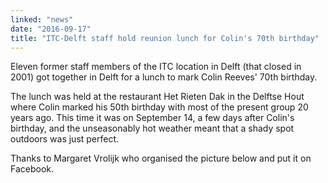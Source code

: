 ```yaml
---
linked: "news"
date: "2016-09-17"
title: "ITC-Delft staff hold reunion lunch for Colin's 70th birthday"
---
```


Eleven former staff members of the ITC location in Delft (that closed in 2001)
got together in Delft  for a lunch to mark Colin Reeves' 70th birthday. 

The lunch was held at the restaurant Het Rieten Dak in the Delftse Hout where
Colin marked his  50th birthday with most of the present group 20 years ago.
This time it was on September 14, a  few days after Colin's birthday, and the
unseasonably hot weather meant that a shady spot  outdoors was just perfect. 

Thanks to Margaret Vrolijk who organised the picture below and put it on
Facebook.

<PublishDate />
